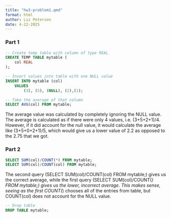 ```yaml
---
title: "hw3-problem1.qmd"
format: html
author: Liz Peterson
date: 4-22-2025
---
```


### Part 1

```sql
-- Create temp table with column of type REAL
CREATE TEMP TABLE mytable (
    col REAL
);

-- Insert values into table with one NULL value
INSERT INTO mytable (col)
    VALUES
        (3), (5), (NULL), (2),(1);

-- Take the average of that column
SELECT AVG(col) FROM mytable;
```

The average value was calculated by completely ignoring the NULL value. The average is calculated as if there were only 4 values, i.e. (3+5+2+1)/4. However, if it did account for the null value, it would calculate the average like (3+5+0+2+1)/5, which would give us a lower value of 2.2 as opposed to the 2.75 that we got. 

### Part 2

```sql
SELECT SUM(col)/COUNT(*) FROM mytable;
SELECT SUM(col)/COUNT(col) FROM mytable;
```

The second query (SELECT SUM(col)/COUNT(col) FROM mytable;) gives us the correct average, while the first query (SELECT SUM(col)/COUNT(*) FROM mytable;) gives us the lower, incorrect average. This makes sense, seeing as the first COUNT(*) chooses all of the entries from table, but COUNT(col) does not account for the NULL value. 

```sql
-- Drop table
DROP TABLE mytable;
```